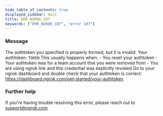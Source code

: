 ```yaml
---
hide_table_of_contents: true
displayed_sidebar: docs
title: ERR_NGROK_107
keywords: ["ERR_NGROK_107", "error 107"]
---
```



### Message

The authtoken you specified is properly formed, but it is invalid.
Your authtoken: `TOKEN`
This usually happens when: - You reset your authtoken - Your authtoken was for a team account that you were removed from - You are using ngrok link and this credential was explicitly revoked
Go to your ngrok dashboard and double check that your authtoken is correct:
https://dashboard.ngrok.com/get-started/your-authtoken

<ErrorDetails />

### Further help

If you're having trouble resolving this error, please reach out to [support@ngrok.com](mailto:support@ngrok.com?subject=Help%20with%20ERR_NGROK_107)
